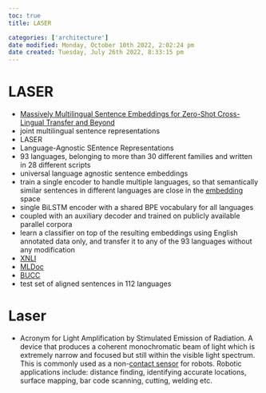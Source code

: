 ```yaml
---
toc: true
title: LASER

categories: ['architecture']
date modified: Monday, October 10th 2022, 2:02:24 pm
date created: Tuesday, July 26th 2022, 8:33:15 pm
---
```


# LASER
- [Massively Multilingual Sentence Embeddings for Zero-Shot Cross-Lingual Transfer and Beyond](https://arxiv.org/abs/1812.10464)
- joint multilingual sentence representations
- LASER
- Language-Agnostic SEntence Representations
- 93 languages, belonging to more than 30 different families and written in 28 different scripts
- universal language agnostic sentence embeddings
- train a single encoder to handle multiple languages, so that semantically similar sentences in different languages are close in the [embedding](Embedding.qmd) space
- single BiLSTM encoder with a shared BPE vocabulary for all languages
- coupled with an auxiliary decoder and trained on publicly available parallel corpora
- learn a classifier on top of the resulting embeddings using English annotated data only, and transfer it to any of the 93 languages without any modification
- [XNLI](XNLI)
- [MLDoc](MLDoc.qmd)
- [BUCC](BUCC.qmd)
- test set of aligned sentences in 112 languages

# Laser
- Acronym for Light Amplification by Stimulated Emission of Radiation. A device that produces a coherent monochromatic beam of light which is extremely narrow and focused but still within the visible light spectrum. This is commonly used as a non-[contact sensor](Contact%20Sensor.qmd) for robots. Robotic applications include: distance finding, identifying accurate locations, surface mapping, bar code scanning, cutting, welding etc.



